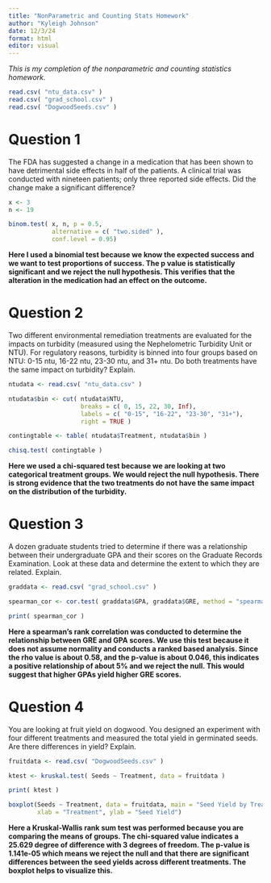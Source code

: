 ```yaml
---
title: "NonParametric and Counting Stats Homework"
author: "Kyleigh Johnson"
date: 12/3/24
format: html
editor: visual
---
```


*This is my completion of the nonparametric and counting statistics homework.*

```r
read.csv( "ntu_data.csv" )
read.csv( "grad_school.csv" )
read.csv( "DogwoodSeeds.csv" )
```

# **Question 1** 

The FDA has suggested a change in a medication that has been shown to have detrimental side effects in half of the patients. A clinical trial was conducted with nineteen patients; only three reported side effects. Did the change make a significant difference?

```r
x <- 3
n <- 19

binom.test( x, n, p = 0.5,
            alternative = c( "two.sided" ),
            conf.level = 0.95)
```

**Here I used a binomial test because we know the expected success and we want to test proportions of success. The p value is statistically significant and we reject the null hypothesis. This verifies that the alteration in the medication had an effect on the outcome.**

# **Question 2**

Two different environmental remediation treatments are evaluated for the impacts on turbidity (measured using the Nephelometric Turbidity Unit or NTU). For regulatory reasons, turbidity is binned into four groups based on NTU: 0-15 ntu, 16-22 ntu, 23-30 ntu, and 31+ ntu. Do both treatments have the same impact on turbidity? Explain.

```r
ntudata <- read.csv( "ntu_data.csv" )

ntudata$bin <- cut( ntudata$NTU,
                    breaks = c( 0, 15, 22, 30, Inf),
                    labels = c( "0-15", "16-22", "23-30", "31+"),
                    right = TRUE )

contingtable <- table( ntudata$Treatment, ntudata$bin )

chisq.test( contingtable )

```

**Here we used a chi-squared test because we are looking at two categorical treatment groups. We would reject the null hypothesis. There is strong evidence that the two treatments do not have the same impact on the distribution of the turbidity.**

# **Question 3**

A dozen graduate students tried to determine if there was a relationship between their undergraduate GPA and their scores on the Graduate Records Examination. Look at these data and determine the extent to which they are related. Explain.

```r
graddata <- read.csv( "grad_school.csv" )

spearman_cor <- cor.test( graddata$GPA, graddata$GRE, method = "spearman", exact = FALSE )

print( spearman_cor )
```

**Here a spearman's rank correlation was conducted to determine the relationship between GRE and GPA scores. We use this test because it does not assume normality and conducts a ranked based analysis. Since the rho value is about 0.58, and the p-value is about 0.046, this indicates a positive relationship of about 5% and we reject the null. This would suggest that higher GPAs yield higher GRE scores.**

# Question 4

You are looking at fruit yield on dogwood. You designed an experiment with four different treatments and measured the total yield in germinated seeds. Are there differences in yield? Explain.

```r

fruitdata <- read.csv( "DogwoodSeeds.csv" )

ktest <- kruskal.test( Seeds ~ Treatment, data = fruitdata )

print( ktest )

```

```r
boxplot(Seeds ~ Treatment, data = fruitdata, main = "Seed Yield by Treatment",
        xlab = "Treatment", ylab = "Seed Yield")

```

**Here a Kruskal-Wallis rank sum test was performed because you are comparing the means of groups. The chi-squared value indicates a 25.629 degree of difference with 3 degrees of freedom. The p-value is 1.141e-05 which means we reject the null and that there are significant differences between the seed yields across different treatments. The boxplot helps to visualize this.**
